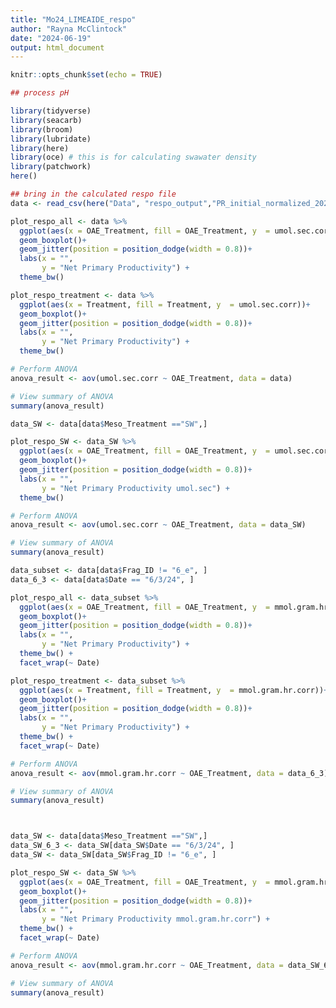 ```yaml
---
title: "Mo24_LIMEAIDE_respo"
author: "Rayna McClintock"
date: "2024-06-19"
output: html_document
---
```


```r
knitr::opts_chunk$set(echo = TRUE)
```


```r
## process pH

library(tidyverse)
library(seacarb)
library(broom)
library(lubridate)
library(here)
library(oce) # this is for calculating swawater density
library(patchwork)
here()

## bring in the calculated respo file
data <- read_csv(here("Data", "respo_output","PR_initial_normalized_2024.csv"))

```

```r

plot_respo_all <- data %>%
  ggplot(aes(x = OAE_Treatment, fill = OAE_Treatment, y  = umol.sec.corr))+
  geom_boxplot()+
  geom_jitter(position = position_dodge(width = 0.8))+
  labs(x = "",
       y = "Net Primary Productivity") +
  theme_bw()

plot_respo_treatment <- data %>%
  ggplot(aes(x = Treatment, fill = Treatment, y  = umol.sec.corr))+
  geom_boxplot()+
  geom_jitter(position = position_dodge(width = 0.8))+
  labs(x = "",
       y = "Net Primary Productivity") +
  theme_bw()

# Perform ANOVA
anova_result <- aov(umol.sec.corr ~ OAE_Treatment, data = data)

# View summary of ANOVA
summary(anova_result)


```

```r

data_SW <- data[data$Meso_Treatment =="SW",]

plot_respo_SW <- data_SW %>%
  ggplot(aes(x = OAE_Treatment, fill = OAE_Treatment, y  = umol.sec.corr))+
  geom_boxplot()+
  geom_jitter(position = position_dodge(width = 0.8))+
  labs(x = "",
       y = "Net Primary Productivity umol.sec") +
  theme_bw()

# Perform ANOVA
anova_result <- aov(umol.sec.corr ~ OAE_Treatment, data = data_SW)

# View summary of ANOVA
summary(anova_result)

```

```r

data_subset <- data[data$Frag_ID != "6_e", ]
data_6_3 <- data[data$Date == "6/3/24", ]

plot_respo_all <- data_subset %>%
  ggplot(aes(x = OAE_Treatment, fill = OAE_Treatment, y  = mmol.gram.hr.corr))+
  geom_boxplot()+
  geom_jitter(position = position_dodge(width = 0.8))+
  labs(x = "",
       y = "Net Primary Productivity") +
  theme_bw() +
  facet_wrap(~ Date)

plot_respo_treatment <- data_subset %>%
  ggplot(aes(x = Treatment, fill = Treatment, y  = mmol.gram.hr.corr))+
  geom_boxplot()+
  geom_jitter(position = position_dodge(width = 0.8))+
  labs(x = "",
       y = "Net Primary Productivity") +
  theme_bw() +
  facet_wrap(~ Date)

# Perform ANOVA
anova_result <- aov(mmol.gram.hr.corr ~ OAE_Treatment, data = data_6_3)

# View summary of ANOVA
summary(anova_result)




```



```r

data_SW <- data[data$Meso_Treatment =="SW",]
data_SW_6_3 <- data_SW[data_SW$Date == "6/3/24", ]
data_SW <- data_SW[data_SW$Frag_ID != "6_e", ]

plot_respo_SW <- data_SW %>%
  ggplot(aes(x = OAE_Treatment, fill = OAE_Treatment, y  = mmol.gram.hr.corr))+
  geom_boxplot()+
  geom_jitter(position = position_dodge(width = 0.8))+
  labs(x = "",
       y = "Net Primary Productivity mmol.gram.hr.corr") +
  theme_bw() +
  facet_wrap(~ Date)

# Perform ANOVA
anova_result <- aov(mmol.gram.hr.corr ~ OAE_Treatment, data = data_SW_6_3)

# View summary of ANOVA
summary(anova_result)

```



